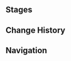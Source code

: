 {{Description|Certified Player Harris, the founder of the Adventurers' Camp on Dragonspine, as well as an exceptional chef. In the Guild, Harris has a certain reputation, as he is not only a skilled Invokation player, but displays excellent sportsmanship. Every duelist who faces off with him will leave in a great mood!|[[Map]] description}}
{{Genius Invokation TCG Character Stages Intro}}

==Stages==
{{Genius Invokation TCG Stages/Detailed|Harris}}

==Change History==
{{Change History|4.3}}

==Navigation==
{{Genius Invokation TCG Stages Navbox}}